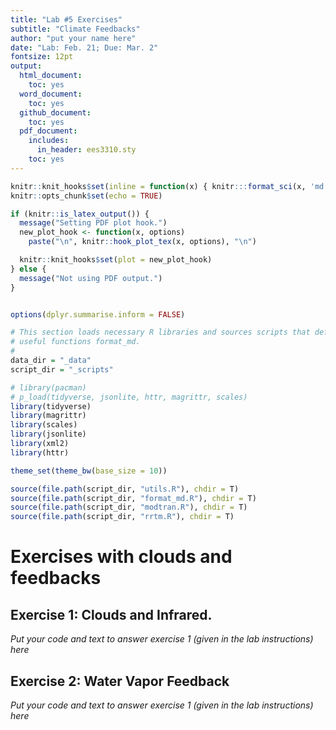 ```yaml
---
title: "Lab #5 Exercises"
subtitle: "Climate Feedbacks"
author: "put your name here"
date: "Lab: Feb. 21; Due: Mar. 2"
fontsize: 12pt
output: 
  html_document:
    toc: yes
  word_document:
    toc: yes
  github_document:
    toc: yes
  pdf_document: 
    includes:
      in_header: ees3310.sty
    toc: yes
---
```

```r
knitr::knit_hooks$set(inline = function(x) { knitr:::format_sci(x, 'md')})
knitr::opts_chunk$set(echo = TRUE)

if (knitr::is_latex_output()) {
  message("Setting PDF plot hook.")
  new_plot_hook <- function(x, options)
    paste("\n", knitr::hook_plot_tex(x, options), "\n")

  knitr::knit_hooks$set(plot = new_plot_hook)
} else {
  message("Not using PDF output.")
}


options(dplyr.summarise.inform = FALSE)

# This section loads necessary R libraries and sources scripts that define
# useful functions format_md.
#
data_dir = "_data"
script_dir = "_scripts"

# library(pacman)
# p_load(tidyverse, jsonlite, httr, magrittr, scales)
library(tidyverse)
library(magrittr)
library(scales)
library(jsonlite)
library(xml2)
library(httr)

theme_set(theme_bw(base_size = 10))

source(file.path(script_dir, "utils.R"), chdir = T)
source(file.path(script_dir, "format_md.R"), chdir = T)
source(file.path(script_dir, "modtran.R"), chdir = T)
source(file.path(script_dir, "rrtm.R"), chdir = T)
```
# Exercises with clouds and feedbacks

## Exercise 1: Clouds and Infrared.

_Put your code and text to answer exercise 1 (given in the lab instructions)
here_

## Exercise 2: Water Vapor Feedback

_Put your code and text to answer exercise 1 (given in the lab instructions)
here_
